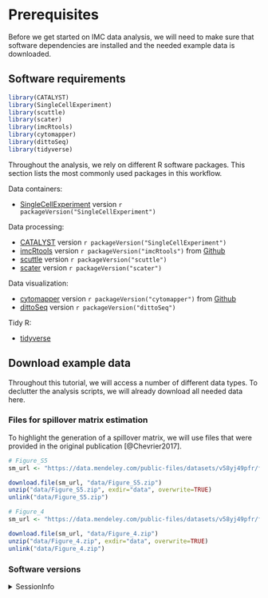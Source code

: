 # Prerequisites

Before we get started on IMC data analysis, we will need to make sure that
software dependencies are installed and the needed example data is downloaded.

## Software requirements

```r
library(CATALYST)
library(SingleCellExperiment)
library(scuttle)
library(scater)
library(imcRtools)
library(cytomapper)
library(dittoSeq)
library(tidyverse)
```

Throughout the analysis, we rely on different R software packages.
This section lists the most commonly used packages in this workflow.

Data containers:

* [SingleCellExperiment](https://bioconductor.org/packages/release/bioc/html/SingleCellExperiment.html) version `r packageVersion("SingleCellExperiment")`

Data processing:

* [CATALYST](https://bioconductor.org/packages/release/bioc/html/CATALYST.html) version `r packageVersion("SingleCellExperiment")`
* [imcRtools](https://github.com/BodenmillerGroup/imcRtools) version `r packageVersion("imcRtools")` from [Github](https://github.com/BodenmillerGroup/imcRtools)
* [scuttle](https://bioconductor.org/packages/release/bioc/html/scuttle.html) version `r packageVersion("scuttle")`
* [scater](https://bioconductor.org/packages/release/bioc/html/scater.html) version `r packageVersion("scater")`

Data visualization:

* [cytomapper](https://bioconductor.org/packages/release/bioc/html/cytomapper.html) version `r packageVersion("cytomapper")` from [Github](https://github.com/BodenmillerGroup/cytomapper)
* [dittoSeq](https://bioconductor.org/packages/release/bioc/html/dittoSeq.html) version `r packageVersion("dittoSeq")`

Tidy R:

* [tidyverse](https://www.tidyverse.org/)

## Download example data

Throughout this tutorial, we will access a number of different data types. 
To declutter the analysis scripts, we will already download all needed data here.

### Files for spillover matrix estimation

To highlight the generation of a spillover matrix, we will use files that were 
provided in the original publication [@Chevrier2017].

```r
# Figure_S5
sm_url <- "https://data.mendeley.com/public-files/datasets/v58yj49pfr/files/b39223d2-2825-4e79-9875-86fa0e1c55d2/file_downloaded?dl=1"

download.file(sm_url, "data/Figure_S5.zip")
unzip("data/Figure_S5.zip", exdir="data", overwrite=TRUE)
unlink("data/Figure_S5.zip")

# Figure_4
sm_url <- "https://data.mendeley.com/public-files/datasets/v58yj49pfr/files/fad34c02-8a26-4291-814a-dc3bd4d980a2/file_downloaded?dl=1"

download.file(sm_url, "data/Figure_4.zip")
unzip("data/Figure_4.zip", exdir="data", overwrite=TRUE)
unlink("data/Figure_4.zip")
```

### Software versions {#sessionInfo}

<details>
   <summary>SessionInfo</summary>
   
```r
sessionInfo()
```
</details>



